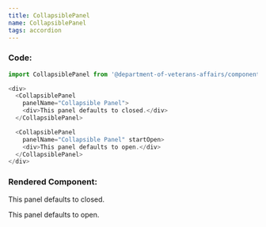 ```yaml
---
title: CollapsiblePanel
name: CollapsiblePanel
tags: accordion
---
```



### Code:
```javascript
import CollapsiblePanel from '@department-of-veterans-affairs/component-library/CollapsiblePanel'

<div>
  <CollapsiblePanel
    panelName="Collapsible Panel">
    <div>This panel defaults to closed.</div>
  </CollapsiblePanel>

  <CollapsiblePanel
    panelName="Collapsible Panel" startOpen>
    <div>This panel defaults to open.</div>
  </CollapsiblePanel>
</div>
```

### Rendered Component:
<div className="site-c-reactcomp__rendered">
  <CollapsiblePanel
    panelName="Collapsible Panel">
    <div>This panel defaults to closed.</div>
  </CollapsiblePanel>

  <CollapsiblePanel
    panelName="Collapsible Panel" startOpen>
    <div>This panel defaults to open.</div>
  </CollapsiblePanel>
</div>
